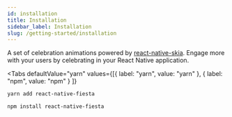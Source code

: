 ```yaml
---
id: installation
title: Installation
sidebar_label: Installation
slug: /getting-started/installation
---
```



A set of celebration animations powered by [react-native-skia](https://github.com/shopify/react-native-skia). Engage more with your users by celebrating in your React Native application.

<Tabs
  defaultValue="yarn"
  values={[{ label: "yarn", value: "yarn" }, { label: "npm", value: "npm" } ]}
>

<TabItem value="yarn">

```bash
yarn add react-native-fiesta
```

</TabItem>


<TabItem value="npm">

```bash
npm install react-native-fiesta
```

</TabItem>

</Tabs>
